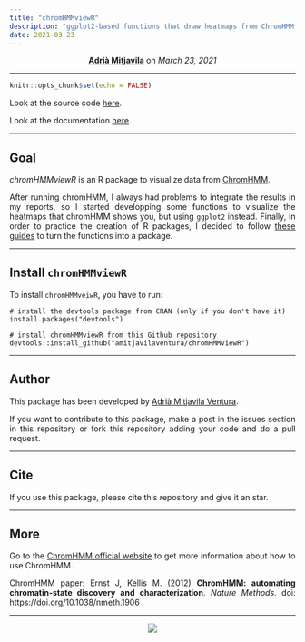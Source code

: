 ```yaml
---
title: "chromHMMviewR"
description: "ggplot2-based functions that draw heatmaps from ChromHMM output data"
date: 2021-03-23
---
```


<style>
    p {text-align: justify;}
</style>

<center>
<strong><a href="https://amitjavilaventura.github.io" target="_blank">Adrià Mitjavila</a></strong> on <em>March 23, 2021</em>
</center>

---

```r
knitr::opts_chunk$set(echo = FALSE)
```

Look at the source code [here](https://github.com/amitjavilaventura/chromHMMviewR).

Look at the documentation [here](https://amitjavilaventura.github.io/chromHMMviewR/).

---

## Goal

*chromHMMviewR* is an R package to visualize data from [ChromHMM](http://compbio.mit.edu/ChromHMM/). 

After running chromHMM, I always had problems to integrate the results in my reports, so I started developping some functions to visualize the heatmaps that chromHMM shows you, but using `ggplot2` instead. Finally, in order to practice the creation of R packages, I decided to follow [these guides](https://github.com/ASPteaching/2017-03-Rpackages_and_Github) to turn the functions into a package.

---

## Install `chromHMMviewR`

To install `chromHMMveiwR`, you have to run:

```
# install the devtools package from CRAN (only if you don't have it)
install.packages("devtools")

# install chromHMMviewR from this Github repository devtools::install_github("amitjavilaventura/chromHMMviewR")
```


---

## Author

This package has been developed by [Adrià Mitjavila Ventura](https://amitjavilaventura.github.io).

If you want to contribute to this package, make a post in the issues section in this repository or fork this repository adding your code and do a pull request.

---

## Cite

If you use this package, please cite this repository and give it an star.

---

## More

Go to the [ChromHMM official website](http://compbio.mit.edu/ChromHMM/) to get more information about how to use ChromHMM.

ChromHMM paper: Ernst J, Kellis M. (2012) **ChromHMM: automating chromatin-state discovery and characterization**. *Nature Methods*. doi: https://doi.org/10.1038/nmeth.1906

---

<center>
![](https://amitjavilaventura.github.io/chromHMMviewR/logo.png)
</center>